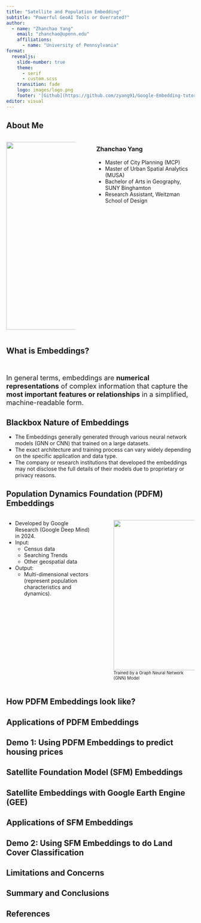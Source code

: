 ```yaml
---
title: "Satellite and Population Embedding"
subtitle: "Powerful GeoAI Tools or Overrated?" 
author: 
  - name: "Zhanchao Yang"
    email: "zhanchao@upenn.edu"
    affiliations:
      - name: "University of Pennsylvania"
format: 
  revealjs:
    slide-number: true
    theme: 
      - serif
      - custom.scss
    transition: fade
    logo: images/logo.png
    footer: '[Github](https://github.com/zyang91/Google-Embedding-tutorial)'
editor: visual
---
```


## About Me

:::::: columns
::: {.column width="40%"}
![](images/Zhanchao.jpeg){top="170" left="30" width="350" height="500"}
:::

::: {.column width="3%"}
:::

::: {.column width="57%"}
### Zhanchao Yang

-   Master of City Planning (MCP)
-   Master of Urban Spatial Analytics (MUSA)
-   Bachelor of Arts in Geography, SUNY Binghamton
-   Research Assistant, Weitzman School of Design
:::
::::::

## What is Embeddings?

<br>

[ In general terms, embeddings are **numerical representations** of complex information that capture the **most important features or relationships** in a simplified, machine-readable form. ]{style="font-size: 1.3em;"}

## Blackbox Nature of Embeddings

-   The Embeddings generally generated through various neural network models (GNN or CNN) that trained on a large datasets.
-   The exact architecture and training process can vary widely depending on the specific application and data type.
-   The company or research institutions that developed the embeddings may not disclose the full details of their models due to proprietary or privacy reasons.

## Population Dynamics Foundation (PDFM) Embeddings

:::::: columns
::: {.column width="50%"}
-   Developed by Google Research (Google Deep Mind) in 2024.
-   Input:
    -   Census data
    -   Searching Trends
    -   Other geospatial data
-   Output:
    -   Multi-dimensional vectors (represent population characteristics and dynamics).
:::

::: {.column width="3%"}
:::

::: {.column width="47%"}
![](images/PDFM1.png){top="100" width="600" height="400"} [ Trained by a Graph Neural Network (GNN) Model ]{style="font-size: 0.8em;"}
:::
::::::

## How PDFM Embeddings look like?

## Applications of PDFM Embeddings

## Demo 1: Using PDFM Embeddings to predict housing prices

## Satellite Foundation Model (SFM) Embeddings

## Satellite Embeddings with Google Earth Engine (GEE)

## Applications of SFM Embeddings

## Demo 2: Using SFM Embeddings to do Land Cover Classification

## Limitations and Concerns

## Summary and Conclusions

## References
